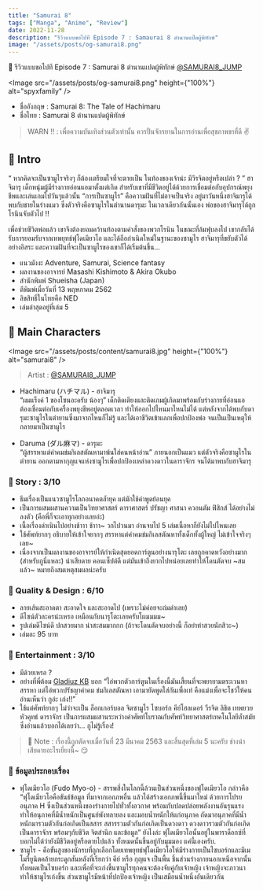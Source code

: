 ```yaml
---
title: "Samurai 8"
tags: ["Manga", "Anime", "Review"]
date: 2022-11-28
description: "รีวิวแบบขอไปที Episode 7 : Samaurai 8 ตำนานแป๊ดผู้พิทักษ์"
image: "/assets/posts/og-samurai8.png"
---
```


📑 รีวิวแบบขอไปที Episode 7 : Samurai 8 ตำนานแปดผู้พิทักษ์ [@SAMURAI8_JUMP](https://twitter.com/SAMURAI8_JUMP)

<Image
  src="/assets/posts/og-samurai8.png"
  height={"100%"}
  alt="spyxfamily"
/>

<Space h="sm" />

- ชื่ออังกฤษ : Samurai 8: The Tale of Hachimaru
- ชื่อไทย : Samurai 8 ตำนานแปดผู้พิทักษ์

<Space h="sm" />

> WARN ‼️ : เพื่อความบันเทิงส่วนตัวเท่านั้น ควรปั่นจักรยานในการอ่านเพื่อสุขภาพขาที่ดี ✌️

<Space h="xs" />

## 📌 Intro

“ หากคิดจะเป็นซามูไรจริงๆ ก็ต้องเตรียมใจที่จะตายเป็น ในท้องของเจ้าน่ะ มีวีรจิตอยู่หรือเปล่า ? ”
ฮาจิมารุ เด็กหนุ่มผู้มีร่างกายอ่อนแอมาตั้งแต่เกิด สำหรับเขาที่มีชีวิตอยู่ได้ด้วยการเชื่อมต่อกับอุปกรณ์พยุงชีพและเล่นเกมไปวันๆแล้วนั้น 
“การเป็นซามูไร” คือความฝันที่ไม่อาจเป็นจริง อยู่มาวันหนึ่งฮาจิมารุได้พบกับชายในร่างแมว ซึ่งตัวจริงคือซามูไรในตำนานดารุมะ 
ในเวลาเดียวกันนั้นเอง พ่อของฮาจิมารุได้ถูกโรนินจับตัวไป !!

เพื่อช่วยชีวิตพ่อแล้ว เขาจึงต้องยอมคว้านท้องตามคำสั่งของพวกโรนิน ในขณะที่ล้มฟุบลงไป เขากลับได้รับการยอมรับจากเทพยุทธ์ฟุโดเมียวโอ 
และได้ถือกำเนิดใหม่ในฐานะของซามูไร ฮาจิมารุที่ขยับตัวได้อย่างอิสระ และความฝันที่จะเป็นซามูไรของเขาก็ได้เริ่มต้นขึ้น…

- แนวมังงะ Adventure, Samurai, Science fantasy
- ผลงานของอาจารย์ Masashi Kishimoto & Akira Okubo
- สำนักพิมพ์ Shueisha (Japan)
- ตีพิมพ์เมื่อวันที่ 13 พฤษภาคม 2562
- ลิขสิทธิ์ในไทยคือ NED
- เล่มล่าสุดอยู่ที่เล่ม 5

<Space h="sm" />

## 📌 Main Characters

<Image
  src="/assets/posts/content/samurai8.jpg"
  height={"100%"}
  alt="samurai8"
/>

> Artist : [@SAMURAI8_JUMP](https://twitter.com/SAMURAI8_JUMP/status/1178547503290961920/photo/3)

<Space h="xs" />

- Hachimaru (ハチマル) - ฮาจิมารุ  
“ผมแร็งค์ 1 ของโซนอะครับ น้องๆ” เด็กติดเตียงและติดเกมผู้เกิดมาพร้อมกับร่างกายที่อ่อนแอ ต้องเชื่อมต่อกับเครื่องพยุงชีพอยู่ตลอดเวลา ทำให้ออกไปไหนมาไหนไม่ได้ 
แต่หลังจากได้พบกับดารุมะซามูไรในตำยานซึ่งมาจากไหนก็ไม่รู้ และได้เอาชีวิตเข้าแลกเพื่อปกป้องพ่อ จนเป็นเป็นเหตุให้กลายมาเป็นซามูไร

- Daruma  (ダル麻マ) - ดารุมะ  
“ผู้สรรหาแต่คำคมข่มกิเลสตัณหามาพ้นใส่คนหน้าอ่าน” ภายนอกเป็นแมว แต่ตัวจริงคือซามูไรในตำยาน ออกตามหากุญแจแห่งซามูไรเพื่อปกป้องเหล่าดวงดาวในดาราจักร จนได้มาพบกับฮาจิมารุ

<Space h="sm" />

### 📝 Story : 3/10

- ธีมเรื่องเป็นแนวซามูไรโลกอนาคตล้ำยุค แต่มักใช้คำพูดย้อนยุค
- เป็นการผสมผสานความเป็นวิทยาศาสตร์ ดาราศาสตร์ ปรัชญา ศาสนา  ควอนตัม ฟิสิกส์ ได้อย่างไม่ลงตัว (คือพี่ก็จะเอาทุกอย่างเลยอ่ะ)
- เนื้อเรื่องดำเนินไปอย่างช้าาา ช้าาา~ วกไปวนมา อ่านจบไป 5 เล่มเนื้อหาก็ยังไม่ไปไหนเลย
- ใช้ศัพท์ยากๆ อธิบายให้เข้าใจยากๆ สรรหาแต่คำคมข่มกิเลสตัณหาทั้งเด็กทั้งผู้ใหญ่ ไม่เข้าใจจริงๆเลย~
- เนื่องจากเป็นผลงานของอาจารย์ให้กำเนิดสุดยอดการ์ตูนอย่างนารุโตะ เลยถูกคาดหวังอย่างมาก (สำหรับกูนี่แหละ) น่าเสียดาย คอนเซ็ปต์ดี แต่มันเข้าถึงยากไปหน่อยเลยทำให้โดนตัดจบ ~สมแล้ว~ หมายถึงสมเหตุสมผลน่ะครับ

### 📝 Quality & Design : 6/10

- ลายเส้นสะอาดตา สะอาดใจ และสะอาดไป (เพราะไม่ค่อยจะถ่มดำเลย)
- ดีไซน์ตัวละครน่ะเหรอ เหมือนกับนารุโตะเลยครับโผมมมม~
- รูปเล่มดีไซน์ดี ปกสวยมาก น่าสะสมมากกก (ถ้าจะโดนตัดจบอย่างนี้ ก็อย่าทำสวยนักสิวะ~)
- เล่มละ 95 บาท

### 📝 Entertainment : 3/10

- มีด้วยเหรอ ?
- อย่างที่พี่ต้อม [Gladiuz KB](https://www.youtube.com/@GladiuzKB) บอก “ไอ่พวกตัวการ์ตูนในเรื่องนี้มันเสี้ยนที่จะพยายามตระเวนหา สรรหา แต่ไอ่พวกปรัชญาคำคม ข่มกิเลสตัณหา เอามายัดพูดใส่กันเพื่อเท่ คือแม่งเพื่อจะโชว์ให้คนอ่านเห็นว่า กูอ่ะ เก่ง!!”
- ใช้แต่ศัพท์ยากๆ ไม่ว่าจะเป็น ล็อกเกอร์บอล จิตซามูไร ไซบอร์ก คีย์โฮลเดอร์ วีรจิต ลิขิต เทพยวยหัวคุทธ์ ดาราจักร เป็นการผสมผสานระหว่างคำศัพท์โบราณกับศัพท์วิทยาศาสตร์เทคโนโลยีล้ำสมัย ซึ่งอ่านแล้วบอกได้เลยว่า… กูไม่รู้เรื่อง!
<Space h="sm" />

> 📝 Note : เรื่องนี้ถูกตัดจบเมื่อวันที่ 23 มีนาคม 2563 และสิ้นสุดที่เล่ม 5 นะครับ ช่างน่าเสียดายอะไรเยี่ยงนี้~ 😏

<Space h="sm" />

### 📝 ข้อมูลประกอบเรื่อง

- ฟุโดเมียวโอ (Fudo Myo-o) - สรรพสิ่งในโลกนี้ล้วนเป็นส่วนหนึ่งของฟุโดเมียวโอ กล่าวคือ “ฟุโดเมียวโอคือขันธ์ข้อมูล ที่มาจากเอกภพอื่น แล้วได้สร้างเอกภพนี้ขึ้นมาใหม่ ด้วยการโปรยอนุภาค H ซึ่งเป็นส่วนหนึ่งของร่างกายไปทั่วทั้งอวกาศ 
พร้อมกับปลดปล่อยพลังงานอันรุนแรงทำให้อนุภาคที่มีน้ำหนักเป็นศูนย์พังทลายลง และมอบน้ำหนักให้แก่อนุภาค ถัดมาอนุภาคที่มีน้ำหนักมารวมตัวกันก่อเกิดเป็นสสาร สสารรวมตัวกันก่อเกิดเป็นดวงดาว ดวงดาวรวมตัวกันก่อเกิดเป็นดาราจักร พร้อมๆกับชีวิต จิตสำนึก และข้อมูล” ยังไงล่ะ 
ฟุโดเมียวโอนั้นอยู่ในพาราด็อกซ์ที่บอกไม่ได้ว่ายังมีชีวิตอยู่หรือตายไปแล้ว ทั้งหมดนั้นขึ้นอยู่กับมุมมอง แค่นี้เองครับ.
- ซามูไร - คือขั้นสูงของนักรบที่ถูกเลือกโดยเทพยุทธ์ฟุโดเมียวโอให้มีร่างกายเป็นไซบอร์กและมีเมโมรี่ยูนิตคล้ายกระดูกสันหลังที่เรียกว่า คีย์ หรือ กุญแจ เป็นพื้น ชิ้นส่วนร่างกายนอกเหนือจากนั้นทั้งหมดเป็นไซบอร์ก 
และเพื่อที่จะเก่งขึ้นซามูไรทุกคนจะต้องจับคู่กับเจ้าหญิง เจ้าหญิงจะภาวนาทำให้ซามูไรเก่งขึ้น ส่วนซามูไรมีหน้าที่ปกป้องเจ้าหญิง เป็นเสมือนน้ำหนึ่งอันเดียวกัน

<Space h="md" />
